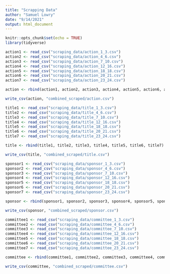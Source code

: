 ```yaml
---
title: "Scrapping Data"
author: "Samuel Lowry"
date: "9/14/2021"
output: html_document
---
```


```r
knitr::opts_chunk$set(echo = TRUE)
library(tidyverse)
```


```r
action1 <- read_csv("scraping_data/action_1_3.csv")
action2 <- read_csv("scraping_data/action_4_6.csv")
action3 <- read_csv("scraping_data/action_7_10.csv")
action4 <- read_csv("scraping_data/action_12_16.csv")
action5 <- read_csv("scraping_data/action_18_18.csv")
action6 <- read_csv("scraping_data/action_20_21.csv")
action7 <- read_csv("scraping_data/action_23_24.csv")

action <- rbind(action1, action2, action3, action4, action5, action6, action7)

write_csv(action, "combined_scraped/action.csv")
```

```r
title1 <- read_csv("scraping_data/title_1_3.csv")
title2 <- read_csv("scraping_data/title_4_6.csv")
title3 <- read_csv("scraping_data/title_7_10.csv")
title4 <- read_csv("scraping_data/title_12_16.csv")
title5 <- read_csv("scraping_data/title_18_18.csv")
title6 <- read_csv("scraping_data/title_20_21.csv")
title7 <- read_csv("scraping_data/title_23_24.csv")

title <- rbind(title1, title2, title3, title4, title5, title6, title7)

write_csv(title, "combined_scraped/title.csv")
```

```r
sponsor1 <- read_csv("scraping_data/sponsor_1_3.csv")
sponsor2 <- read_csv("scraping_data/sponsor_4_6.csv")
sponsor3 <- read_csv("scraping_data/sponsor_7_10.csv")
sponsor4 <- read_csv("scraping_data/sponsor_12_16.csv")
sponsor5 <- read_csv("scraping_data/sponsor_18_18.csv")
sponsor6 <- read_csv("scraping_data/sponsor_20_21.csv")
sponsor7 <- read_csv("scraping_data/sponsor_23_24.csv")

sponsor <- rbind(sponsor1, sponsor2, sponsor3, sponsor4, sponsor5, sponsor6, sponsor7)

write_csv(sponsor, "combined_scraped/sponsor.csv")
```

```r
committee1 <- read_csv("scraping_data/committee_1_3.csv")
committee2 <- read_csv("scraping_data/committee_4_6.csv")
committee3 <- read_csv("scraping_data/committee_7_10.csv")
committee4 <- read_csv("scraping_data/committee_12_16.csv")
committee5 <- read_csv("scraping_data/committee_18_18.csv")
committee6 <- read_csv("scraping_data/committee_20_21.csv")
committee7 <- read_csv("scraping_data/committee_23_24.csv")

committee <- rbind(committee1, committee2, committee3, committee4, committee5, committee6, committee7)

write_csv(committee, "combined_scraped/committee.csv")
```


